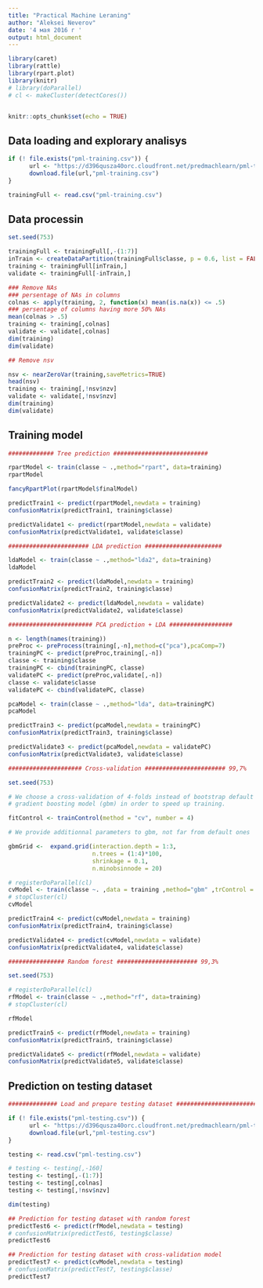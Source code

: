 ---
title: "Practical Machine Leraning"
author: "Aleksei Neverov"
date: '4 мая 2016 г '
output: html_document
---

```{r setup, include=FALSE}
library(caret)
library(rattle)
library(rpart.plot)
library(knitr)
# library(doParallel)
# cl <- makeCluster(detectCores())


knitr::opts_chunk$set(echo = TRUE)
```

## Data loading and explorary analisys

```{r}
if (! file.exists("pml-training.csv")) {
      url <- "https://d396qusza40orc.cloudfront.net/predmachlearn/pml-training.csv" 
      download.file(url,"pml-training.csv")
}

trainingFull <- read.csv("pml-training.csv")
```


## Data processin

```{r}
set.seed(753)

trainingFull <- trainingFull[,-(1:7)]
inTrain <- createDataPartition(trainingFull$classe, p = 0.6, list = FALSE)
training <- trainingFull[inTrain,]
validate <- trainingFull[-inTrain,]
```


```{r}
### Remove NAs
### persentage of NAs in columns
colnas <- apply(training, 2, function(x) mean(is.na(x)) <= .5)
### persentage of columns having more 50% NAs
mean(colnas > .5)
training <- training[,colnas]
validate <- validate[,colnas]
dim(training)
dim(validate)
```

```{r}
## Remove nsv

nsv <- nearZeroVar(training,saveMetrics=TRUE)
head(nsv)
training <- training[,!nsv$nzv]
validate <- validate[,!nsv$nzv]
dim(training)
dim(validate)
```

## Training model

```{r}
############# Tree prediction ###########################

rpartModel <- train(classe ~ .,method="rpart", data=training)
rpartModel

fancyRpartPlot(rpartModel$finalModel)

predictTrain1 <- predict(rpartModel,newdata = training)
confusionMatrix(predictTrain1, training$classe)

predictValidate1 <- predict(rpartModel,newdata = validate)
confusionMatrix(predictValidate1, validate$classe)
```

```{r}
####################### LDA prediction ######################

ldaModel <- train(classe ~ .,method="lda2", data=training)
ldaModel

predictTrain2 <- predict(ldaModel,newdata = training)
confusionMatrix(predictTrain2, training$classe)

predictValidate2 <- predict(ldaModel,newdata = validate)
confusionMatrix(predictValidate2, validate$classe)
```

```{r}
######################## PCA prediction + LDA ##################

n <- length(names(training))
preProc <- preProcess(training[,-n],method=c("pca"),pcaComp=7)
trainingPC <- predict(preProc,training[,-n])
classe <- training$classe 
trainingPC <- cbind(trainingPC, classe)
validatePC <- predict(preProc,validate[,-n])
classe <- validate$classe 
validatePC <- cbind(validatePC, classe)

pcaModel <- train(classe ~ .,method="lda", data=trainingPC)
pcaModel

predictTrain3 <- predict(pcaModel,newdata = trainingPC)
confusionMatrix(predictTrain3, training$classe)

predictValidate3 <- predict(pcaModel,newdata = validatePC)
confusionMatrix(predictValidate3, validate$classe)
```

```{r}
##################### Cross-validation ####################### 99,7%

set.seed(753)

# We choose a cross-validation of 4-folds instead of bootstrap default method for
# gradient boosting model (gbm) in order to speed up training.

fitControl <- trainControl(method = "cv", number = 4)

# We provide additionnal parameters to gbm, not far from default ones

gbmGrid <-  expand.grid(interaction.depth = 1:3,
                        n.trees = (1:4)*100,
                        shrinkage = 0.1,
                        n.minobsinnode = 20)

# registerDoParallel(cl)
cvModel <- train(classe ~. ,data = training ,method="gbm" ,trControl = fitControl ,verbose = FALSE,tuneGrid = gbmGrid)
# stopCluster(cl)
cvModel

predictTrain4 <- predict(cvModel,newdata = training)
confusionMatrix(predictTrain4, training$classe)

predictValidate4 <- predict(cvModel,newdata = validate)
confusionMatrix(predictValidate4, validate$classe)
```

```{r}
################ Random forest ####################### 99,3%

set.seed(753)

# registerDoParallel(cl)
rfModel <- train(classe ~ .,method="rf", data=training)
# stopCluster(cl)

rfModel

predictTrain5 <- predict(rfModel,newdata = training)
confusionMatrix(predictTrain5, training$classe)

predictValidate5 <- predict(rfModel,newdata = validate)
confusionMatrix(predictValidate5, validate$classe)
```

## Prediction on testing dataset

```{r}
############## Load and prepare testing dataset ##############################

if (! file.exists("pml-testing.csv")) {
      url <- "https://d396qusza40orc.cloudfront.net/predmachlearn/pml-testing.csv" 
      download.file(url,"pml-testing.csv")
}

testing <- read.csv("pml-testing.csv")

# testing <- testing[,-160]
testing <- testing[,-(1:7)]
testing <- testing[,colnas]
testing <- testing[,!nsv$nzv]

dim(testing)
```

```{r}
## Prediction for testing dataset with random forest
predictTest6 <- predict(rfModel,newdata = testing)
# confusionMatrix(predictTest6, testing$classe)
predictTest6

## Prediction for testing dataset with cross-validation model
predictTest7 <- predict(cvModel,newdata = testing)
# confusionMatrix(predictTest7, testing$classe)
predictTest7

```

